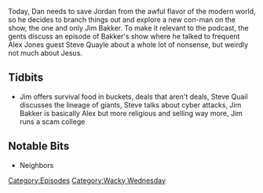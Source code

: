 {{DEFAULTSORT:
    #_EPISODE_0175:Giants And Bonus Potatoes
}}{{Episode
    | title           = Giants And Bonus Potatoes
    | caption         = Listen to this episode on [https://knowledgefight.libsyn.com/knowledge-fight-giants-and-bonus-potatoes Libsyn] [https://open.spotify.com/episode/4yAL2N8H9Gdrn6fj1mJOm2 Spotify], Read the [[Transcript/175: Giants And Bonus Potatoes|Unofficial Transcript]]
    | episodeNumber   = 175
    | length          = 01:58:30
    | airDate         = June 27, 2018
    | episodeType     = [[:Category:Wacky Wednesday|Wacky Wednesday]]
    | appearance      = [[Jim Bakker]], [[Steve Quayle]], [[Lyndon LaRouche]], [[Lorrie Bakker]], [[Matt Drudge]]
    | previousEpisode = [[174: February 11, 2009]]
    | nextEpisode     = [[176: June 28, 2018]]
}}

{{Stub}}

Today, Dan needs to save Jordan from the awful flavor of the modern world, so he decides to branch things out and explore a new con-man on the show, the one and only Jim Bakker. To make it relevant to the podcast, the gents discuss an episode of Bakker's show where he talked to frequent Alex Jones guest Steve Quayle about a whole lot of nonsense, but weirdly not much about Jesus.

==Tidbits==

*Jim offers survival food in buckets, deals that aren't deals, Steve Quail discusses the lineage of giants, Steve talks about cyber attacks, Jim Bakker is basically Alex but more religious and selling way more, Jim runs a scam college

==Notable Bits==

*Neighbors

[[Category:Episodes]]
[[Category:Wacky Wednesday]]
